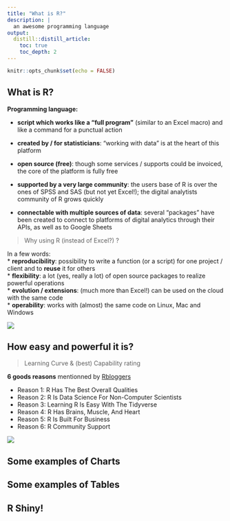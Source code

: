 ---
title: "What is R?"
description: |
  an awesome programming language
output:
  distill::distill_article:
    toc: true
    toc_depth: 2
---

```{r setup, include=FALSE}
knitr::opts_chunk$set(echo = FALSE)
```

## What is R?

**Programming language:**  

* **script which works like a "full program"** (similar to an Excel macro) and like a command for a punctual action  

* **created by / for statisticians**: "working with data" is at the heart of this platform  

* **open source (free)**: though some services / supports could be invoiced, the core of the platform is fully free  
* **supported by a very large community**: the users base of R is over the ones of SPSS and SAS (but not yet Excel!); the digital analytists community of R grows quickly  

* **connectable with multiple sources of data**: several "packages" have been created to connect to platforms of digital analytics through their APIs, as well as to Google Sheets  

> Why using R (instead of Excel?) ?

In a few words:  
* **reproducibility**: possibility to write a function (or a script) for one project / client and to **reuse** it for others  
* **flexibility**: a lot (yes, really a lot) of open source packages to realize powerful operations  
* **evolution / extensions**: (much more than Excel!) can be used on the cloud with the same code  
* **operability**: works with (almost) the same code on Linux, Mac and Windows   


![](images/stop_excel.png)


## How easy and powerful it is?


> Learning Curve & (best) Capability rating

**6 goods reasons** mentionned by [Rbloggers](https://www.r-bloggers.com/six-reasons-to-learn-r-for-business/)  

* Reason 1: R Has The Best Overall Qualities  
* Reason 2: R Is Data Science For Non-Computer Scientists  
* Reason 3: Learning R Is Easy With The Tidyverse  
* Reason 4: R Has Brains, Muscle, And Heart  
* Reason 5: R Is Built For Business  
* Reason 6: R Community Support  

![](images/ds4b_rating.png)

## Some examples of Charts


## Some examples of Tables


## R Shiny!




